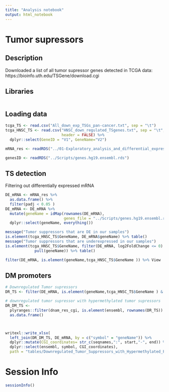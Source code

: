 ```yaml
---
title: "Analysis notebook"
output: html_notebook
---
```


# Tumor supressors
## Description
Downloaded a list of all tumor supressor genes detected in TCGA data:
https://bioinfo.uth.edu/TSGene/download.cgi 


## Libraries
```r

```

## Loading data
```r
tcga_TS <- read.csv("All_down_exp_TSGs_pan-cancer.txt", sep = "\t")
tcga_HNSC_TS <- read.csv("HNSC_down_regulated_TSgenes.txt", sep = "\t",
                         header = FALSE) %>%
  dplyr::select(GeneID = "V1", GeneName="V2")

mRNA_res <- readRDS("../01-Exploratory_analysis_and_differential_expression/outputs/RDS/mRNA_res.rds")

genesID <- readRDS("../Scripts/genes.hg19.ensembl.rds")
```


## TS detection
Filtering out differentially expressed mRNA
```r
DE_mRNA <- mRNA_res %>%
  as.data.frame() %>%
  filter(padj < 0.05 )
DE_mRNA <- DE_mRNA %>%
  mutate(geneName = idMap(rownames(DE_mRNA), 
                          genes_file = "../Scripts/genes.hg19.ensembl.rds")) %>%
  dplyr::select(geneName, everything())
```


```r
message("Tumor suppressors that are DE in our samples")
is.element(tcga_HNSC_TS$GeneName, DE_mRNA$geneName) %>% table()
message("Tumor suppressors that are underexpressed in our samples")
is.element(tcga_HNSC_TS$GeneName, filter(DE_mRNA, log2FoldChange <= 0) %>%
             pull(geneName)) %>% table()
```


```r
filter(DE_mRNA, is.element(geneName,tcga_HNSC_TS$GeneName )) %>% View
```

## DM promoters
```r
# Downregulated Tumor supressors
DR_TS <- filter(DE_mRNA, is.element(geneName,tcga_HNSC_TS$GeneName ) & log2FoldChange < 0) 

# downregulated tumor supressor with hypermethylated tumor supressors
DR_DM_TS <- 
  plyranges::filter(dnam_res_cgi, is.element(ensembl, rownames(DR_TS)) & log.quot > 0)  %>%
  as.data.frame()



writexl::write_xlsx(
  left_join(DR_DM_TS, DE_mRNA, by = c("symbol" = "geneName")) %>%
  dplyr::mutate(CGI_coordinates= str_c(seqnames,":", start,"-", end)) %>%
  dplyr::select(ensembl, symbol, CGI_coordinates),
  path = "tables/Downregulated_Tumor_Suppressors_with_Hypermethylated_Promoters.xlsx")
```

# 


# Session Info
```r
sessionInfo()
```
